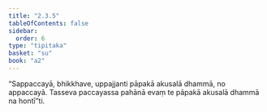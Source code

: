 ```yaml
---
title: "2.3.5"
tableOfContents: false
sidebar:
  order: 6
type: "tipitaka"
basket: "su"
book: "a2"
---
```



<DynamicBreadcrumb />

<Division number="82" book="a2">

<Paragraph number="163" book="a2">
“Sappaccayā, bhikkhave, uppajjanti pāpakā akusalā dhammā, no appaccayā. Tasseva paccayassa pahānā evaṃ te pāpakā akusalā dhammā na hontī”ti.
</Paragraph>
</Division>